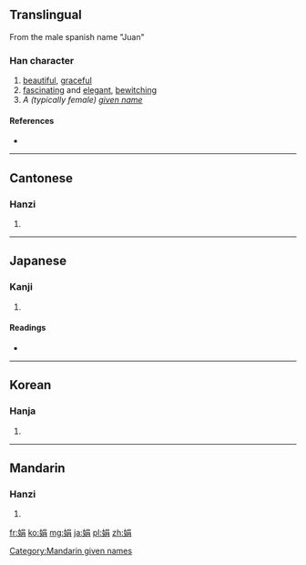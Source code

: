 {{also|姢}}
==Translingual==
From the male spanish name "Juan"
===Han character===
{{Han char|rn=38|rad=女|as=07|sn=10|four=4642<sub>7</sub>|canj=女口月 (VRB)|ids=⿰[[女]][[肙]]}}

# [[beautiful]], [[graceful]]
# [[fascinating]] and [[elegant]], [[bewitching]]
# ''A (typically female) [[given name]]''

====References====
* {{Han ref|kx=0262.330|dkj=06321|dj=0529.300|hdz=21052.010|uh=5A1F|ud=23071|bh=AE53|bd=44627}}

----

==Cantonese==

===Hanzi===
{{yue-hanzi|jyut=|y=[[gyun1]]}}

# {{defn|lang=yue|sort=女07}}

----

==Japanese==

===Kanji===
{{ja-kanji|grade=|rs=女07}}

# {{defn|lang=ja|sort=女07}}

====Readings====
* {{ja-readings|on=[[けん]] (ken), [[えん]] (en)|kun=[[あでやか]] (adeyaka), [[しなやか]] (shinayaka), [[こびる]] (kobiru)}}

----

==Korean==

===Hanja===
{{ko-hanja|hangeul=연|rv=yeon|mr=yŏn}}

# {{defn|lang=ko|sort=女07}}

----

==Mandarin==

===Hanzi===
{{cmn-hanzi|pin=[[juān]] ([[juan1]]), [[Juān]] ([[Juan1]])|wg=chüan<sup>1</sup>, Chüan<sup>1</sup>}}

# {{defn|lang=cmn|sort=女07}}

[[Category:Mandarin given names]]

[[fr:娟]]
[[ko:娟]]
[[mg:娟]]
[[ja:娟]]
[[pl:娟]]
[[zh:娟]]